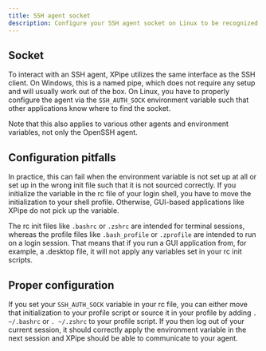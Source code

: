 ```yaml
---
title: SSH agent socket
description: Configure your SSH agent socket on Linux to be recognized by XPipe
---
```


## Socket

To interact with an SSH agent, XPipe utilizes the same interface as the SSH client. On Windows, this is a named pipe, which does not require any setup and will usually work out of the box. On Linux, you have to properly configure the agent via the `SSH_AUTH_SOCK` environment variable such that other applications know where to find the socket.

Note that this also applies to various other agents and environment variables, not only the OpenSSH agent.

## Configuration pitfalls

In practice, this can fail when the environment variable is not set up at all or set up in the wrong init file such that it is not sourced correctly. If you initialize the variable in the rc file of your login shell, you have to move the initialization to your shell profile. Otherwise, GUI-based applications like XPipe do not pick up the variable.

The rc init files like `.bashrc` or `.zshrc` are intended for terminal sessions, whereas the profile files like `.bash_profile` or `.zprofile` are intended to run on a login session. That means that if you run a GUI application from, for example, a .desktop file, it will not apply any variables set in your rc init scripts.

## Proper configuration

If you set your `SSH_AUTH_SOCK` variable in your rc file, you can either move that initialization to your profile script or source it in your profile by adding `. ~/.bashrc` or `. ~/.zshrc` to your profile script. If you then log out of your current session, it should correctly apply the environment variable in the next session and XPipe should be able to communicate to your agent.
